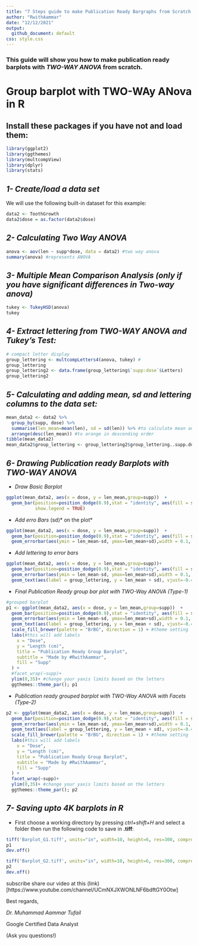 ---
title: "7 Steps guide to make Publication Ready Bargraphs from Scratch (TWO-Way ANOVA)"
author: "RwithAammar"
date: "12/12/2021"
output:
  github_document: default
css: style.css
---
### This guide will show you how to make publication ready barplots with *TWO-WAY ANOVA* from scratch.

# **Group barplot with TWO-WAy ANova in R**
## Install these packages if you have not and load them:
```{r}
library(ggplot2)
library(ggthemes)
library(multcompView)
library(dplyr)
library(stats) 
```
## *1- Create/load a data set*

We will use the following built-in dataset for this example:
```{r}
data2 <- ToothGrowth
data2$dose = as.factor(data2$dose)

```

## *2- Calculating Two Way ANOVA*
```{r}
anova <- aov(len ~ supp*dose, data = data2) #two way anova
summary(anova) #represents ANOVA
```

## *3- Multiple Mean Comparison Analysis (only if you have significant differences in Two-way anova)*
```{r}
tukey <- TukeyHSD(anova)
tukey
```

## *4- Extract lettering from TWO-WAY ANOVA and Tukey's Test:*
```{r}
# compact letter display
group_lettering <- multcompLetters4(anova, tukey) #
group_lettering
group_lettering2 <- data.frame(group_lettering$`supp:dose`$Letters)
group_lettering2
```

## *5- Calculating and adding mean, sd and lettering columns to the data set:*
```{r}
mean_data2 <- data2 %>% 
  group_by(supp, dose) %>% 
  summarise(len_mean=mean(len), sd = sd(len)) %>% #to calculate mean and SD
  arrange(desc(len_mean)) #to arange in descending order
tibble(mean_data2)
mean_data2$group_lettering <- group_lettering2$group_lettering..supp.dose..Letters
```

## *6- Drawing Publication ready Barplots with TWO-WAY ANOVA*

- *Draw Basic Barplot*
```{r}
ggplot(mean_data2, aes(x = dose, y = len_mean,group=supp))  +
  geom_bar(position=position_dodge(0.9),stat = "identity", aes(fill = supp), 
           show.legend = TRUE)
```

- *Add erro Bars *(sd)* on the plot*
```{r}
ggplot(mean_data2, aes(x = dose, y = len_mean,group=supp))  +
  geom_bar(position=position_dodge(0.9),stat = "identity", aes(fill = supp), show.legend = TRUE) + #barplot
  geom_errorbar(aes(ymin = len_mean-sd, ymax=len_mean+sd),width = 0.1, position=position_dodge(0.9))
```

- *Add lettering to error bars*
```{r}
ggplot(mean_data2, aes(x = dose, y = len_mean,group=supp))+
  geom_bar(position=position_dodge(0.9),stat = "identity", aes(fill = supp), show.legend = TRUE) + #barplot
  geom_errorbar(aes(ymin = len_mean-sd, ymax=len_mean+sd),width = 0.1, position=position_dodge(0.9)) + 
  geom_text(aes(label = group_lettering, y = len_mean + sd), vjust=-0.4, position=position_dodge(0.9)) #add letters
```

- *Final Publication Ready group bar plot with TWO-Way ANOVA (Type-1)*

```{r}
#grouped barplot
p1 <- ggplot(mean_data2, aes(x = dose, y = len_mean,group=supp))  +
  geom_bar(position=position_dodge(0.9),stat = "identity", aes(fill = supp), show.legend = TRUE) + #barplot
  geom_errorbar(aes(ymin = len_mean-sd, ymax=len_mean+sd),width = 0.1, position=position_dodge(0.9)) + 
  geom_text(aes(label = group_lettering, y = len_mean + sd), vjust=-0.4, position=position_dodge(0.9)) + #add letters
  scale_fill_brewer(palette = "BrBG", direction = 1) + #theme setting
  labs(#this will add labels 
    x = "Dose",
    y = "Length (cm)",
    title = "Publication Ready Group Barplot",
    subtitle = "Made by #RwithAammar",
    fill = "Supp"
  ) +
  #facet_wrap(~supp)+
  ylim(0,35)+ #change your yaxis limits based on the letters
  ggthemes::theme_par(); p1
```

- *Publication ready grouped barplot with TWO-Way ANOVA with Facets (Type-2)*
```{r}
p2 <- ggplot(mean_data2, aes(x = dose, y = len_mean,group=supp))  +
  geom_bar(position=position_dodge(0.9),stat = "identity", aes(fill = supp), show.legend = TRUE) + #barplot
  geom_errorbar(aes(ymin = len_mean-sd, ymax=len_mean+sd),width = 0.1, position=position_dodge(0.9)) + 
  geom_text(aes(label = group_lettering, y = len_mean + sd), vjust=-0.4, position=position_dodge(0.9)) + #add letters
  scale_fill_brewer(palette = "BrBG", direction = 1) + #theme setting
  labs(#this will add labels 
    x = "Dose",
    y = "Length (cm)",
    title = "Publication Ready Group Barplot",
    subtitle = "Made by #RwithAammar",
    fill = "Supp"
  ) +
  facet_wrap(~supp)+
  ylim(0,35)+ #change your yaxis limits based on the letters
  ggthemes::theme_par(); p2
```

## *7- Saving upto 4K barplots in R*
- First choose a working directory by pressing *ctrl+shift+H* and select a folder
then run the following code to save in **.tiff**:
```{r}
tiff('Barplot_G1.tiff', units="in", width=10, height=6, res=300, compression = 'lzw')
p1
dev.off()
```

```{r}
tiff('Barplot_G2.tiff', units="in", width=10, height=6, res=300, compression = 'lzw')
p2
dev.off()
```




subscribe share our video at this (link)[https://www.youtube.com/channel/UCmNXJXWONLNF6bdftGY0Otw]



Best regards,

*Dr. Muhammad Aammar Tufail*

Google Certified Data Analyst

(Ask you questions!)